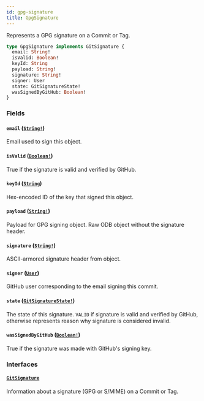 ```yaml
---
id: gpg-signature
title: GpgSignature
---
```


Represents a GPG signature on a Commit or Tag.

```graphql
type GpgSignature implements GitSignature {
  email: String!
  isValid: Boolean!
  keyId: String
  payload: String!
  signature: String!
  signer: User
  state: GitSignatureState!
  wasSignedByGitHub: Boolean!
}
```

### Fields

#### `email` ([`String!`](/docs/api/scalars/string))

Email used to sign this object.

#### `isValid` ([`Boolean!`](/docs/api/scalars/boolean))

True if the signature is valid and verified by GitHub.

#### `keyId` ([`String`](/docs/api/scalars/string))

Hex-encoded ID of the key that signed this object.

#### `payload` ([`String!`](/docs/api/scalars/string))

Payload for GPG signing object. Raw ODB object without the signature header.

#### `signature` ([`String!`](/docs/api/scalars/string))

ASCII-armored signature header from object.

#### `signer` ([`User`](/docs/api/objects/user))

GitHub user corresponding to the email signing this commit.

#### `state` ([`GitSignatureState!`](/docs/api/enums/git-signature-state))

The state of this signature. `VALID` if signature is valid and verified by
GitHub, otherwise represents reason why signature is considered invalid.

#### `wasSignedByGitHub` ([`Boolean!`](/docs/api/scalars/boolean))

True if the signature was made with GitHub's signing key.

### Interfaces

#### [`GitSignature`](/docs/api/interfaces/git-signature)

Information about a signature (GPG or S/MIME) on a Commit or Tag.

